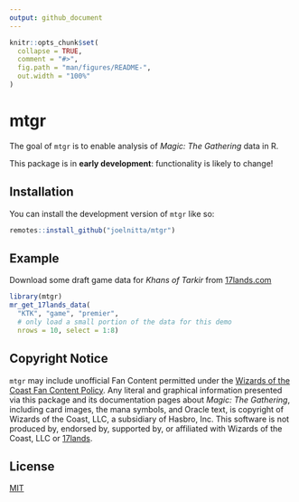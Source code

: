 ```yaml
---
output: github_document
---
```


<!-- README.md is generated from README.Rmd. Please edit that file -->

```r
knitr::opts_chunk$set(
  collapse = TRUE,
  comment = "#>",
  fig.path = "man/figures/README-",
  out.width = "100%"
)
```

# mtgr

<!-- badges: start -->
<!-- badges: end -->

The goal of `mtgr` is to enable analysis of *Magic: The Gathering* data in R.

This package is in **early development**: functionality is likely to change!

## Installation

You can install the development version of `mtgr` like so:

``` r
remotes::install_github("joelnitta/mtgr")
```

## Example

Download some draft game data for *Khans of Tarkir* from [17lands.com](https://www.17lands.com)

```r
library(mtgr)
mr_get_17lands_data(
  "KTK", "game", "premier",
  # only load a small portion of the data for this demo
  nrows = 10, select = 1:8)
```

## Copyright Notice

`mtgr` may include unofficial Fan Content permitted under the [Wizards of the
Coast Fan Content Policy](https://company.wizards.com/en/legal/fancontentpolicy).
Any literal and graphical information presented via this package and its
documentation pages about _Magic: The Gathering_, including card images, the
mana symbols, and Oracle text, is copyright of Wizards of the Coast, LLC, a
subsidiary of Hasbro, Inc. This software is not produced by, endorsed by,
supported by, or affiliated with Wizards of the Coast, LLC or
[17lands](https://www.17lands.com).

## License

[MIT](LICENSE)